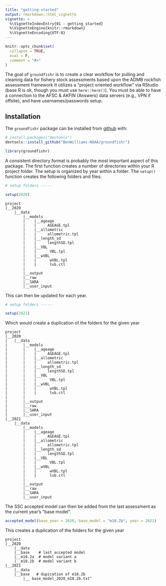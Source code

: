 ```yaml
---
title: "getting-started"
output: rmarkdown::html_vignette
vignette: >
  %\VignetteIndexEntry{01 - getting started}
  %\VignetteEngine{knitr::rmarkdown}
  %\VignetteEncoding{UTF-8}
---
```


```r
knitr::opts_chunk$set(
  collapse = TRUE,
  eval = F,
  comment = "#>"
)
```

The goal of `groundfishr` is to create a clear workflow for pulling and cleaning data for fishery stock assessments based upon the ADMB rockfish assessment framework 
It utilizes a "project oriented workflow" via RStudio (base R is ok, though you must use `here::here()`). 
You must be able to have a connection to the AFSC & AKFIN (Answers) data servers (e.g., VPN if offsite), and have usernames/passwords setup.

## Installation
The `groundfishr` package can be installed from [github](https://github.com/BenWilliams-NOAA/groundfishr) with:
```r
# install.packages("devtools")
devtools::install_github("BenWilliams-NOAA/groundfishr")
```

```r
library(groundfishr)
```

A consistent directory format is probably the most important aspect of this package. 
The first function creates a number of directories within your R project folder. 
The setup is organized by year within a folder. 
The `setup()` function creates the following folders and files:

```r
# setup folders -----

setup(2020)

```
```
project
|__2020
    |__data
        |__models
        |    |__ageage
        |    |     AGEAGE.tpl
        |    |__allometric
        |    |     allometric.tpl
        |    |__length_sd
        |    |     lengthSD.tpl
        |    |__VBL
        |    |      VBL.tpl
        |    |__wVBL
        |    |      wVBL.tpl
        |    |      lvb.ctl
        |
        |__output
        |__raw
        |__SARA
        |__user_input

```

This can then be updated for each year. 

```r
# setup folders -----

setup(2021)

```

Which would create a duplication of the folders for the given year

```
project
|__2020
|   |__data
|       |__models
|       |    |__ageage
|       |    |     AGEAGE.tpl
|       |    |__allometric
|       |    |     allometric.tpl
|       |    |__length_sd
|       |    |     lengthSD.tpl
|       |    |__VBL
|       |    |      VBL.tpl
|       |    |__wVBL
|       |    |      wVBL.tpl
|       |    |      lvb.ctl
|       |
|       |__output
|       |__raw
|       |__SARA
|       |__user_input
|__2021
    |__data
        |__models
        |    |__ageage
        |    |     AGEAGE.tpl
        |    |__allometric
        |    |     allometric.tpl
        |    |__length_sd
        |    |     lengthSD.tpl
        |    |__VBL
        |    |      VBL.tpl
        |    |__wVBL
        |    |      wVBL.tpl
        |    |      lvb.ctl
        |
        |__output
        |__raw
        |__SARA
        |__user_input        

```

The SSC accepted model can then be added from the last assessment as the current year's "base model".

```r
accepted_model(base_year = 2020, base_model = "m18.2b", year = 2021)
```

This creates a duplication of the folders for the given year

```
project
|__2020
    |__data
    |__base    # last accepted model
    |__m18.2a  # model variant a
    |__m18.2b  # model variant b
|__2021
    |__data
    |__base   # dupication of m18.2b
        |__ base_model_2020_m18.2b.txt"

```

